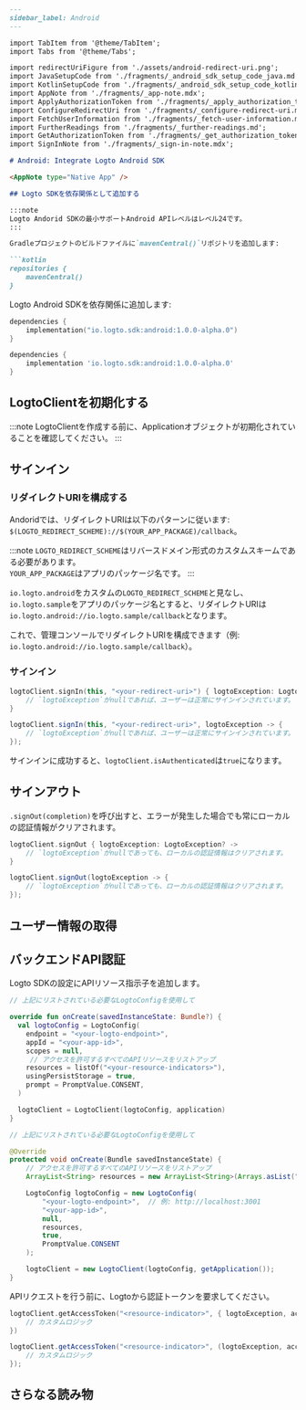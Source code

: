 ```markdown
---
sidebar_label: Android
---

import TabItem from '@theme/TabItem';
import Tabs from '@theme/Tabs';

import redirectUriFigure from './assets/android-redirect-uri.png';
import JavaSetupCode from './fragments/_android_sdk_setup_code_java.md';
import KotlinSetupCode from './fragments/_android_sdk_setup_code_kotlin.md';
import AppNote from './fragments/_app-note.mdx';
import ApplyAuthorizationToken from './fragments/_apply_authorization_token.md';
import ConfigureRedirectUri from './fragments/_configure-redirect-uri.mdx';
import FetchUserInformation from './fragments/_fetch-user-information.mdx';
import FurtherReadings from './fragments/_further-readings.md';
import GetAuthorizationToken from './fragments/_get_authorization_token.md';
import SignInNote from './fragments/_sign-in-note.mdx';

# Android: Integrate Logto Android SDK

<AppNote type="Native App" />

## Logto SDKを依存関係として追加する

:::note
Logto Andorid SDKの最小サポートAndroid APIレベルはレベル24です。
:::

Gradleプロジェクトのビルドファイルに`mavenCentral()`リポジトリを追加します:

```kotlin
repositories {
    mavenCentral()
}
```

Logto Android SDKを依存関係に追加します:

<Tabs>

<TabItem value="kotlin" label="Kotlin">

```kotlin
dependencies {
    implementation("io.logto.sdk:android:1.0.0-alpha.0")
}
```

</TabItem>

<TabItem value="groovy" label="Groovy">

```groovy
dependencies {
    implementation 'io.logto.sdk:android:1.0.0-alpha.0'
}
```

</TabItem>

</Tabs>

## LogtoClientを初期化する

:::note
LogtoClientを作成する前に、Applicationオブジェクトが初期化されていることを確認してください。
:::

<Tabs>

<TabItem value="kotlin" label="Kotlin">

<KotlinSetupCode />

</TabItem>

<TabItem value="java" label="Java">

<JavaSetupCode />

</TabItem>

</Tabs>

## サインイン

### リダイレクトURIを構成する

Andoridでは、リダイレクトURIは以下のパターンに従います: `$(LOGTO_REDIRECT_SCHEME)://$(YOUR_APP_PACKAGE)/callback`。

:::note
`LOGTO_REDIRECT_SCHEME`はリバースドメイン形式のカスタムスキームである必要があります。  
`YOUR_APP_PACKAGE`はアプリのパッケージ名です。
:::

`io.logto.android`をカスタムの`LOGTO_REDIRECT_SCHEME`と見なし、`io.logto.sample`をアプリのパッケージ名とすると、リダイレクトURIは`io.logto.android://io.logto.sample/callback`となります。

これで、管理コンソールでリダイレクトURIを構成できます（例: `io.logto.android://io.logto.sample/callback`）。

<ConfigureRedirectUri
  figureSrc={redirectUriFigure}
  redirectUri="io.logto.android://io.logto.sample/callback"
/>

### サインイン

<SignInNote calling=".signIn(context, redirectUri, completion)" />

<Tabs>

<TabItem value="kotlin" label="Kotlin">

```kotlin
logtoClient.signIn(this, "<your-redirect-uri>") { logtoException: LogtoException? ->
    // `logtoException`がnullであれば、ユーザーは正常にサインインされています。
}
```

</TabItem>

<TabItem value="java" label="Java">

```java
logtoClient.signIn(this, "<your-redirect-uri>", logtoException -> {
    // `logtoException`がnullであれば、ユーザーは正常にサインインされています。
});
```

</TabItem>

</Tabs>

サインインに成功すると、`logtoClient.isAuthenticated`は`true`になります。

## サインアウト

`.signOut(completion)`を呼び出すと、エラーが発生した場合でも常にローカルの認証情報がクリアされます。

<Tabs>

<TabItem value="kotlin" label="Kotlin">

```kotlin
logtoClient.signOut { logtoException: LogtoException? ->
    // `logtoException`がnullであっても、ローカルの認証情報はクリアされます。
}
```

</TabItem>

<TabItem value="java" label="Java">

```java
logtoClient.signOut(logtoException -> {
    // `logtoException`がnullであっても、ローカルの認証情報はクリアされます。
});
```

</TabItem>

</Tabs>

## ユーザー情報の取得

<FetchUserInformation apiCodeFragment="logtoClient.fetchUserInfo()" />

## バックエンドAPI認証

<GetAuthorizationToken />

Logto SDKの設定にAPIリソース指示子を追加します。

<Tabs>
<TabItem value="kotlin" label="Kotlin">

```kotlin
// 上記にリストされている必要なLogtoConfigを使用して

override fun onCreate(savedInstanceState: Bundle?) {
  val logtoConfig = LogtoConfig(
    endpoint = "<your-logto-endpoint>",
    appId = "<your-app-id>",
    scopes = null,
     // アクセスを許可するすべてのAPIリソースをリストアップ
    resources = listOf("<your-resource-indicators>"),
    usingPersistStorage = true,
    prompt = PromptValue.CONSENT,
  )

  logtoClient = LogtoClient(logtoConfig, application)
}

```

</TabItem>
<TabItem value="java" label="Java">

```java
// 上記にリストされている必要なLogtoConfigを使用して

@Override
protected void onCreate(Bundle savedInstanceState) {
    // アクセスを許可するすべてのAPIリソースをリストアップ
    ArrayList<String> resources = new ArrayList<String>(Arrays.asList("<your-resource-indicators>"));

    LogtoConfig logtoConfig = new LogtoConfig(
        "<your-logto-endpoint>",  // 例: http://localhost:3001
        "<your-app-id>",
        null,
        resources,
        true,
        PromptValue.CONSENT
    );

    logtoClient = new LogtoClient(logtoConfig, getApplication());
}
```

</TabItem>
</Tabs>

APIリクエストを行う前に、Logtoから認証トークンを要求してください。

<Tabs>
<TabItem value="kotlin" label="Kotlin">

```kotlin
logtoClient.getAccessToken("<resource-indicator>", { logtoException, accessToken ->
    // カスタムロジック
})
```

</TabItem>
<TabItem value="java" label="Java">

```java
logtoClient.getAccessToken("<resource-indicator>", (logtoException, accessToken) -> {
    // カスタムロジック
});
```

</TabItem>

</Tabs>

<ApplyAuthorizationToken />

## さらなる読み物

<FurtherReadings />
